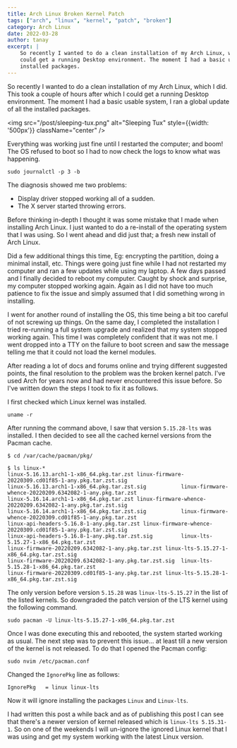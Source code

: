 ```yaml
---
title: Arch Linux Broken Kernel Patch
tags: ["arch", "linux", "kernel", "patch", "broken"]
category: Arch Linux
date: 2022-03-28
author: tanay
excerpt: |
    So recently I wanted to do a clean installation of my Arch Linux, which I did. This took a couple of hours after which I
    could get a running Desktop environment. The moment I had a basic usable system, I ran a global update of all the
    installed packages.
---
```


So recently I wanted to do a clean installation of my Arch Linux, which I did. This took a couple of hours after which I
could get a running Desktop environment. The moment I had a basic usable system, I ran a global update of all the
installed packages.

<img src="/post/sleeping-tux.png" alt="Sleeping Tux" style={{width: '500px'}} className="center" />

Everything was working just fine until I restarted the computer; and boom! The OS refused to boot so I had to now check
the logs to know what was happening.

```shell
sudo journalctl -p 3 -b
```

The diagnosis showed me two problems:

- Display driver stopped working all of a sudden.
- The X server started throwing errors.

Before thinking in-depth I thought it was some mistake that I made when installing Arch Linux. I just wanted to do a
re-install of the operating system that I was using. So I went ahead and did just that; a fresh new install of Arch
Linux.

Did a few additional things this time, Eg: encrypting the partition, doing a minimal install, etc. Things were going
just fine while I had not restarted my computer and ran a few updates while using my laptop. A few days passed and I
finally decided to reboot my computer. Caught by shock and surprise, my computer stopped working again. Again as I did
not have too much patience to fix the issue and simply assumed that I did something wrong in installing.

I went for another round of installing the OS, this time being a bit too careful of not screwing up things. On the same
day, I completed the installation I tried re-running a full system upgrade and realized that my system stopped working
again. This time I was completely confident that it was not me. I went dropped into a TTY on the failure to boot screen
and saw the message telling me that it could not load the kernel modules.

After reading a lot of docs and forums online and trying different suggested points, the final resolution to the problem
was the broken kernel patch. I've used Arch for years now and had never encountered this issue before. So I've written
down the steps I took to fix it as follows.

I first checked which Linux kernel was installed.

```shell
uname -r
```

After running the command above, I saw that version `5.15.28-lts` was installed. I then decided to see all the cached
kernel versions from the Pacman cache.

```shell
$ cd /var/cache/pacman/pkg/
```

```shell
$ ls linux-*
linux-5.16.13.arch1-1-x86_64.pkg.tar.zst linux-firmware-20220309.cd01f85-1-any.pkg.tar.zst.sig  
linux-5.16.13.arch1-1-x86_64.pkg.tar.zst.sig           linux-firmware-whence-20220209.6342082-1-any.pkg.tar.zst  
linux-5.16.14.arch1-1-x86_64.pkg.tar.zst linux-firmware-whence-20220209.6342082-1-any.pkg.tar.zst.sig  
linux-5.16.14.arch1-1-x86_64.pkg.tar.zst.sig           linux-firmware-whence-20220309.cd01f85-1-any.pkg.tar.zst  
linux-api-headers-5.16.8-1-any.pkg.tar.zst linux-firmware-whence-20220309.cd01f85-1-any.pkg.tar.zst.sig  
linux-api-headers-5.16.8-1-any.pkg.tar.zst.sig         linux-lts-5.15.27-1-x86_64.pkg.tar.zst  
linux-firmware-20220209.6342082-1-any.pkg.tar.zst linux-lts-5.15.27-1-x86_64.pkg.tar.zst.sig  
linux-firmware-20220209.6342082-1-any.pkg.tar.zst.sig  linux-lts-5.15.28-1-x86_64.pkg.tar.zst  
linux-firmware-20220309.cd01f85-1-any.pkg.tar.zst linux-lts-5.15.28-1-x86_64.pkg.tar.zst.sig
```

The only version before version `5.15.28` was `linux-lts-5.15.27` in the list of the listed kernels. So downgraded the
patch version of the LTS kernel using the following command.

```shell
sudo pacman -U linux-lts-5.15.27-1-x86_64.pkg.tar.zst
```

Once I was done executing this and rebooted, the system started working as usual. The next step was to prevent this
issue... at least till a new version of the kernel is not released. To do that I opened the Pacman config:

```shell
sudo nvim /etc/pacman.conf
```

Changed the `IgnorePkg` line as follows:

```text
IgnorePkg   = linux linux-lts
```

Now it will ignore installing the packages `Linux` and `Linux-lts`.

I had written this post a while back and as of publishing this post I can see that there's a newer version of kernel
released which is `linux-lts 5.15.31-1`. So on one of the weekends I will un-ignore the ignored Linux kernel that I was
using and get my system working with the latest Linux version.

<script src="https://giscus.app/client.js"
        data-repo="tanayseven/tanayseven.github.io"
        data-repo-id="MDEwOlJlcG9zaXRvcnkyOTAyNjM1OA=="
        data-category="General"
        data-category-id="DIC_kwDOAbroNs4COT7e"
        data-mapping="pathname"
        data-reactions-enabled="1"
        data-emit-metadata="1"
        data-input-position="top"
        data-theme="dark"
        data-lang="en"
        data-loading="lazy"
        crossOrigin="anonymous"
        async>
</script>
